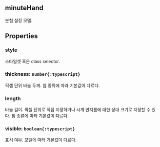 ## minuteHand
분침 설정 모델.
## Properties

### style
스타일셋 혹은 class selector.  

### thickness: `number{:typescript}`
픽셀 단위 바늘 두께.
침 종류에 따라 기본값이 다르다.  

### length
바늘 길이.
픽셀 단위로 직접 지정하거나 시계 반지름에 대한 상대 크기로 지정할 수 있다.
침 종류에 따라 기본값이 다르다.  

### visible: `boolean{:typescript}`
표시 여부.
모델에 따라 기본값이 다르다.  
